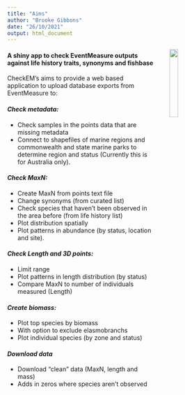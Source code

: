 ```yaml
---
title: "Aims"
author: "Brooke Gibbons"
date: "26/10/2021"
output: html_document
---
```

<img style="float: right; margin-left: 30px; margin-right: 30px;" width= "20%" src='/checkem.png'>           


#### A shiny app to check EventMeasure outputs against life history traits, synonyms and fishbase
CheckEM’s aims to provide a web based application to upload database exports from EventMeasure to:

#### *Check metadata:*
- Check samples in the points data that are missing metadata
- Connect to shapefiles of marine regions and commonwealth and state marine parks to determine region and status (Currently this is for Australia only). 

#### *Check MaxN:*
- Create MaxN from points text file
- Change synonyms (from curated list)
- Check species that haven’t been observed in the area before (from life history list)
- Plot distribution spatially
- Plot patterns in abundance (by status, location and site).

#### *Check Length and 3D points:*
- Limit range
- Plot patterns in length distribution (by status)
- Compare MaxN to number of individuals measured (Length)

#### *Create biomass:*
- Plot top species by biomass
- With option to exclude elasmobranchs
- Plot individual species (by zone and status)

#### *Download data*
- Download “clean” data (MaxN, length and mass)
- Adds in zeros where species aren't observed